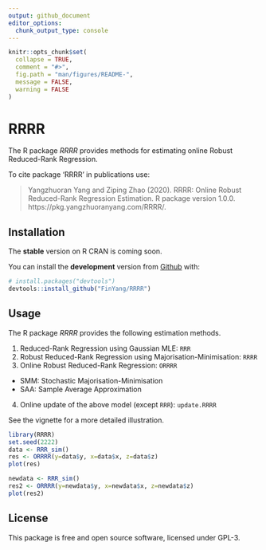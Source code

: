 ```yaml
---
output: github_document
editor_options: 
  chunk_output_type: console
---
```


<!-- README.md is generated from README.Rmd. Please edit that file -->

```r
knitr::opts_chunk$set(
  collapse = TRUE,
  comment = "#>",
  fig.path = "man/figures/README-",
  message = FALSE,
  warning = FALSE
)
```

# RRRR


The R package *RRRR* provides methods for estimating online Robust Reduced-Rank Regression.

To cite package ‘RRRR’ in publications use:

>  Yangzhuoran Yang and Ziping Zhao (2020). RRRR: Online Robust   Reduced-Rank Regression Estimation. R package version 1.0.0. https://pkg.yangzhuoranyang.com/RRRR/.

## Installation

The **stable** version on R CRAN is coming soon.

You can install the **development** version from [Github](https://github.com/FinYang/RRRR) with:

```r
# install.packages("devtools")
devtools::install_github("FinYang/RRRR")
```

## Usage

The R package *RRRR* provides the following estimation methods.

1. Reduced-Rank Regression using Gaussian MLE: `RRR`
2. Robust Reduced-Rank Regression using Majorisation-Minimisation: `RRRR`
3. Online Robust Reduced-Rank Regression: `ORRRR`
  - SMM: Stochastic Majorisation-Minimisation
  - SAA: Sample Average Approximation
4. Online update of the above model (except `RRR`): `update.RRRR`

See the vignette for a more detailed illustration.

```r
library(RRRR)
set.seed(2222)
data <- RRR_sim()
res <- ORRRR(y=data$y, x=data$x, z=data$z)
plot(res)

newdata <- RRR_sim()
res2 <- ORRRR(y=newdata$y, x=newdata$x, z=newdata$z)
plot(res2)
```



## License

This package is free and open source software, licensed under GPL-3.
